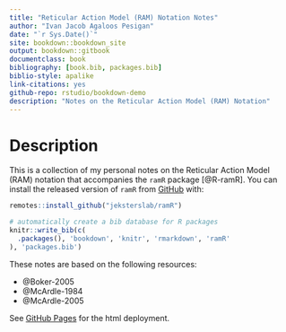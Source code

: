 ```yaml
--- 
title: "Reticular Action Model (RAM) Notation Notes"
author: "Ivan Jacob Agaloos Pesigan"
date: "`r Sys.Date()`"
site: bookdown::bookdown_site
output: bookdown::gitbook
documentclass: book
bibliography: [book.bib, packages.bib]
biblio-style: apalike
link-citations: yes
github-repo: rstudio/bookdown-demo
description: "Notes on the Reticular Action Model (RAM) Notation"
---
```


# Description

This is a collection of my personal notes on the Reticular Action Model (RAM) notation
that accompanies the `ramR` package [@R-ramR]. 
You can install the released version of `ramR` from [GitHub](https://github.com/jeksterslab/ramR) with:

```r
remotes::install_github("jeksterslab/ramR")
```

```r
# automatically create a bib database for R packages
knitr::write_bib(c(
  .packages(), 'bookdown', 'knitr', 'rmarkdown', 'ramR'
), 'packages.bib')
```

These notes are based on the following resources:

- @Boker-2005
- @McArdle-1984
- @McArdle-2005

See [GitHub Pages](https://jeksterslab.github.io/ramR_notes/index.html)
for the html deployment.
